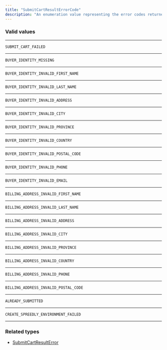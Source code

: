 ```yaml
---
title: "SubmitCartResultErrorCode"
description: "An enumeration value representing the error codes returned if submit cart fails."
---
```


### Valid values

---

`SUBMIT_CART_FAILED`

---

`BUYER_IDENTITY_MISSING` 

---

`BUYER_IDENTITY_INVALID_FIRST_NAME` 

---

`BUYER_IDENTITY_INVALID_LAST_NAME` 

---

`BUYER_IDENTITY_INVALID_ADDRESS` 

---

`BUYER_IDENTITY_INVALID_CITY` 

---

`BUYER_IDENTITY_INVALID_PROVINCE` 

---

`BUYER_IDENTITY_INVALID_COUNTRY` 

---

`BUYER_IDENTITY_INVALID_POSTAL_CODE` 

---

`BUYER_IDENTITY_INVALID_PHONE` 

---

`BUYER_IDENTITY_INVALID_EMAIL` 

---

`BILLING_ADDRESS_INVALID_FIRST_NAME` 

---

`BILLING_ADDRESS_INVALID_LAST_NAME` 

---

`BILLING_ADDRESS_INVALID_ADDRESS` 

---

`BILLING_ADDRESS_INVALID_CITY` 

---

`BILLING_ADDRESS_INVALID_PROVINCE` 

---

`BILLING_ADDRESS_INVALID_COUNTRY` 

---

`BILLING_ADDRESS_INVALID_PHONE`

---

`BILLING_ADDRESS_INVALID_POSTAL_CODE`

---

`ALREADY_SUBMITTED`

---

`CREATE_SPREEDLY_ENVIRONMENT_FAILED`

---

### Related types

* [SubmitCartResultError](/api-reference/submitcartresulterror)
